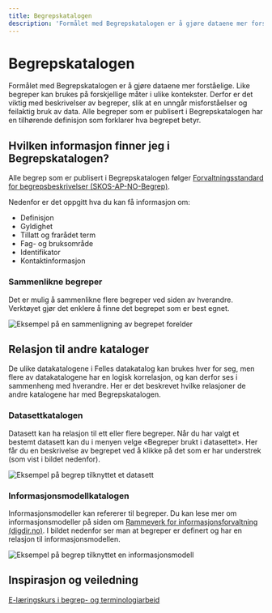 ```yaml
---
title: Begrepskatalogen
description: 'Formålet med Begrepskatalogen er å gjøre dataene mer forståelige.'
---
```


# Begrepskatalogen

<Ingress>
    Formålet med Begrepskatalogen er å gjøre dataene mer forståelige. Like begreper kan brukes på forskjellige måter i
    ulike kontekster. Derfor er det viktig med beskrivelser av begreper, slik at en unngår misforståelser og feilaktig
    bruk av data. Alle begreper som er publisert i Begrepskatalogen har en tilhørende definisjon som forklarer hva
    begrepet betyr.
</Ingress>

<CatalogPromo
    text='Ønsker du å søke i Begreps-katalogen?'
    button='Finn begrep →'
    link='/concepts'
/>

## Hvilken informasjon finner jeg i Begrepskatalogen?

Alle begrep som er publisert i Begrepskatalogen følger [Forvaltningsstandard for begrepsbeskrivelser (SKOS-AP-NO-Begrep)](https://data.norge.no/specification/skos-ap-no-begrep/).

Nedenfor er det oppgitt hva du kan få informasjon om:

- Definisjon
- Gyldighet
- Tillatt og frarådet term
- Fag- og bruksområde
- Identifikator
- Kontaktinformasjon

### Sammenlikne begreper

Det er mulig å sammenlikne flere begreper ved siden av hverandre. Verktøyet gjør det enklere å finne det begrepet som er best egnet.

![Eksempel på en sammenligning av begrepet forelder](https://cms.fellesdatakatalog.digdir.no/uploads/Begrep_foreldre_sammenligning_b674379fd8.png)

## Relasjon til andre kataloger

De ulike datakatalogene i Felles datakatalog kan brukes hver for seg, men flere av datakatalogene har en logisk korrelasjon, og kan derfor ses i sammenheng med hverandre. Her er det beskrevet hvilke relasjoner de andre katalogene har med Begrepskatalogen.

### Datasettkatalogen

Datasett kan ha relasjon til ett eller flere begreper. Når du har valgt et bestemt datasett kan du i menyen velge «Begreper brukt i datasettet». Her får du en beskrivelse av begrepet ved å klikke på det som er har understrek (som vist i bildet nedenfor).

![Eksempel på begrep tilknyttet et datasett](https://cms.fellesdatakatalog.digdir.no/uploads/Begrep_brukt_datasett_e4ce9ea65e_9f73f0a214.png)

### Informasjonsmodellkatalogen

Informasjonsmodeller kan refererer til begreper. Du kan lese mer om informasjonsmodeller på siden om [Rammeverk for informasjonsforvaltning (digdir.no)](https://www.digdir.no/informasjonsforvaltning/rammeverk-informasjonsforvaltning/3626). I bildet nedenfor ser man at begreper er definert og har en relasjon til informasjonsmodellen.

![Eksempel på begrep tilknyttet en informasjonsmodell](https://cms.fellesdatakatalog.digdir.no/uploads/Begrep_brukt_informasjonsmodell_9225799369.png)

## Inspirasjon og veiledning

[E-læringskurs i begrep- og terminologiarbeid](https://www.digdir.no/informasjonsforvaltning/begrip-begrepene/1470)
